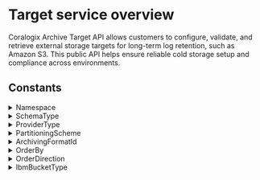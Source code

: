 # Target service overview

Coralogix Archive Target API allows customers to configure, validate, and retrieve external storage targets for long-term log retention, such as Amazon S3. This public API helps ensure reliable cold storage setup and compliance across environments.


## Constants

<details>
  <summary>Namespace</summary>

  | Value |
|-------|
| `NAMESPACE_UNSPECIFIED` |
| `NAMESPACE_METADATA` |
| `NAMESPACE_LABELS` |
| `NAMESPACE_USER_DATA` |
</details>
<details>
  <summary>SchemaType</summary>

  | Value |
|-------|
| `SCHEMA_TYPE_UNSPECIFIED` |
| `SCHEMA_TYPE_STRING` |
| `SCHEMA_TYPE_TIMESTAMP_NANOS` |
| `SCHEMA_TYPE_TIMESTAMP_MICROS` |
</details>
<details>
  <summary>ProviderType</summary>

  | Value |
|-------|
| `PROVIDER_TYPE_UNSPECIFIED` |
| `PROVIDER_TYPE_S3` |
| `PROVIDER_TYPE_IBM_COS` |
</details>
<details>
  <summary>PartitioningScheme</summary>

  | Value |
|-------|
| `PARTITIONING_SCHEME_UNSPECIFIED` |
| `PARTITIONING_SCHEME_DT_HR` |
</details>
<details>
  <summary>ArchivingFormatId</summary>

  | Value |
|-------|
| `ARCHIVING_FORMAT_ID_UNSPECIFIED` |
| `ARCHIVING_FORMAT_ID_WIDE_PARQUET_V1` |
</details>
<details>
  <summary>OrderBy</summary>

  | Value |
|-------|
| `ORDER_BY_UNSPECIFIED` |
| `ORDER_BY_UPDATED_AT` |
| `ORDER_BY_CREATED_AT` |
| `ORDER_BY_COMPANY_ID` |
</details>
<details>
  <summary>OrderDirection</summary>

  | Value |
|-------|
| `ORDER_DIRECTION_UNSPECIFIED` |
| `ORDER_DIRECTION_ASC` |
| `ORDER_DIRECTION_DESC` |
</details>
<details>
  <summary>IbmBucketType</summary>

  | Value |
|-------|
| `IBM_BUCKET_TYPE_UNSPECIFIED` |
| `IBM_BUCKET_TYPE_EXTERNAL` |
| `IBM_BUCKET_TYPE_INTERNAL` |
</details>
